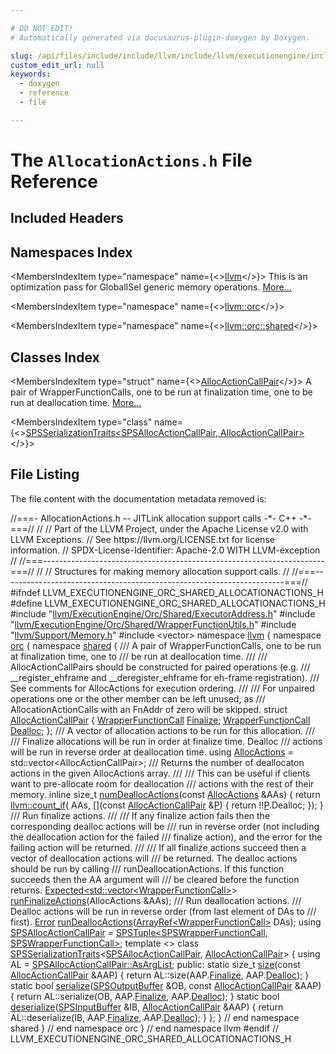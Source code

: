 ```yaml
---

# DO NOT EDIT!
# Automatically generated via docusaurus-plugin-doxygen by Doxygen.

slug: /api/files/include/include/llvm/include/llvm/executionengine/include/llvm/executionengine/orc/include/llvm/executionengine/orc/shared/allocationactions-h
custom_edit_url: null
keywords:
  - doxygen
  - reference
  - file

---
```





# The `AllocationActions.h` File Reference

<DoxygenPage pluginConfig={pluginConfig}>



## Included Headers

<IncludesList>
<IncludesListItem
  filePath="llvm/ExecutionEngine/Orc/Shared/ExecutorAddress.h"
  permalink="/docs/api/files/include/include/llvm/include/llvm/executionengine/include/llvm/executionengine/orc/include/llvm/executionengine/orc/shared/executoraddress-h"
  isLocal="true" />
<IncludesListItem
  filePath="llvm/ExecutionEngine/Orc/Shared/WrapperFunctionUtils.h"
  permalink="/docs/api/files/include/include/llvm/include/llvm/executionengine/include/llvm/executionengine/orc/include/llvm/executionengine/orc/shared/wrapperfunctionutils-h"
  isLocal="true" />
<IncludesListItem
  filePath="llvm/Support/Memory.h"
  permalink="/docs/api/files/include/include/llvm/include/llvm/support/memory-h"
  isLocal="true" />
<IncludesListItem
  filePath="vector"
  permalink=""
  isLocal="false" />
</IncludesList>

## Namespaces Index

<MembersIndex>

<MembersIndexItem
  type="namespace"
  name={<><a href="/docs/api/namespaces/llvm">llvm</a></>}>
This is an optimization pass for GlobalISel generic memory operations. <a href="/docs/api/namespaces/llvm/#details">More...</a>
</MembersIndexItem>

<MembersIndexItem
  type="namespace"
  name={<><a href="/docs/api/namespaces/llvm/orc">llvm::orc</a></>}>
</MembersIndexItem>

<MembersIndexItem
  type="namespace"
  name={<><a href="/docs/api/namespaces/llvm/orc/shared">llvm::orc::shared</a></>}>
</MembersIndexItem>

</MembersIndex>

## Classes Index

<MembersIndex>

<MembersIndexItem
  type="struct"
  name={<><a href="/docs/api/structs/llvm/orc/shared/allocactioncallpair">AllocActionCallPair</a></>}>
A pair of WrapperFunctionCalls, one to be run at finalization time, one to be run at deallocation time. <a href="/docs/api/structs/llvm/orc/shared/allocactioncallpair/#details">More...</a>
</MembersIndexItem>

<MembersIndexItem
  type="class"
  name={<><a href="/docs/api/classes/llvm/orc/shared/spsserializationtraits-7dec749f93c51446f39c26c3bd42b2d1">SPSSerializationTraits&lt;SPSAllocActionCallPair, AllocActionCallPair&gt;</a></>}>
</MembersIndexItem>

</MembersIndex>


## File Listing

The file content with the documentation metadata removed is:

<ProgramListing>

<Link id="l00001" /><CodeLine lineNumber="1"><span class="doxyHighlightComment">//===- AllocationActions.h -- JITLink allocation support calls  -&#42;- C++ -&#42;-===//</span></CodeLine>
<Link id="l00002" /><CodeLine lineNumber="2"><span class="doxyHighlightComment">//</span></CodeLine>
<Link id="l00003" /><CodeLine lineNumber="3"><span class="doxyHighlightComment">// Part of the LLVM Project, under the Apache License v2.0 with LLVM Exceptions.</span></CodeLine>
<Link id="l00004" /><CodeLine lineNumber="4"><span class="doxyHighlightComment">// See https://llvm.org/LICENSE.txt for license information.</span></CodeLine>
<Link id="l00005" /><CodeLine lineNumber="5"><span class="doxyHighlightComment">// SPDX-License-Identifier: Apache-2.0 WITH LLVM-exception</span></CodeLine>
<Link id="l00006" /><CodeLine lineNumber="6"><span class="doxyHighlightComment">//</span></CodeLine>
<Link id="l00007" /><CodeLine lineNumber="7"><span class="doxyHighlightComment">//===----------------------------------------------------------------------===//</span></CodeLine>
<Link id="l00008" /><CodeLine lineNumber="8"><span class="doxyHighlightComment">//</span></CodeLine>
<Link id="l00009" /><CodeLine lineNumber="9"><span class="doxyHighlightComment">// Structures for making memory allocation support calls.</span></CodeLine>
<Link id="l00010" /><CodeLine lineNumber="10"><span class="doxyHighlightComment">//</span></CodeLine>
<Link id="l00011" /><CodeLine lineNumber="11"><span class="doxyHighlightComment">//===----------------------------------------------------------------------===//</span></CodeLine>
<Link id="l00012" /><CodeLine lineNumber="12"></CodeLine>
<Link id="l00013" /><CodeLine lineNumber="13"><span class="doxyHighlightPreprocessor">#ifndef LLVM&#95;EXECUTIONENGINE&#95;ORC&#95;SHARED&#95;ALLOCATIONACTIONS&#95;H</span></CodeLine>
<Link id="l00014" /><CodeLine lineNumber="14"><span class="doxyHighlightPreprocessor">#define LLVM&#95;EXECUTIONENGINE&#95;ORC&#95;SHARED&#95;ALLOCATIONACTIONS&#95;H</span></CodeLine>
<Link id="l00015" /><CodeLine lineNumber="15"></CodeLine>
<Link id="l00016" /><CodeLine lineNumber="16"><span class="doxyHighlightPreprocessor">#include &quot;<a href="/docs/api/files/include/include/llvm/include/llvm/executionengine/include/llvm/executionengine/orc/include/llvm/executionengine/orc/shared/executoraddress-h">llvm/ExecutionEngine/Orc/Shared/ExecutorAddress.h</a>&quot;</span></CodeLine>
<Link id="l00017" /><CodeLine lineNumber="17"><span class="doxyHighlightPreprocessor">#include &quot;<a href="/docs/api/files/include/include/llvm/include/llvm/executionengine/include/llvm/executionengine/orc/include/llvm/executionengine/orc/shared/wrapperfunctionutils-h">llvm/ExecutionEngine/Orc/Shared/WrapperFunctionUtils.h</a>&quot;</span></CodeLine>
<Link id="l00018" /><CodeLine lineNumber="18"><span class="doxyHighlightPreprocessor">#include &quot;<a href="/docs/api/files/include/include/llvm/include/llvm/support/memory-h">llvm/Support/Memory.h</a>&quot;</span></CodeLine>
<Link id="l00019" /><CodeLine lineNumber="19"></CodeLine>
<Link id="l00020" /><CodeLine lineNumber="20"><span class="doxyHighlightPreprocessor">#include &lt;vector&gt;</span></CodeLine>
<Link id="l00021" /><CodeLine lineNumber="21"></CodeLine>
<Link id="l00022" /><CodeLine lineNumber="22"><span class="doxyHighlightKeyword">namespace </span><span class="doxyHighlight"><a href="/docs/api/namespaces/llvm">llvm</a> &#123;</span></CodeLine>
<Link id="l00023" /><CodeLine lineNumber="23"><span class="doxyHighlightKeyword">namespace </span><span class="doxyHighlight"><a href="/docs/api/namespaces/llvm/orc">orc</a> &#123;</span></CodeLine>
<Link id="l00024" /><CodeLine lineNumber="24"><span class="doxyHighlightKeyword">namespace </span><span class="doxyHighlight"><a href="/docs/api/namespaces/llvm/orc/shared">shared</a> &#123;</span></CodeLine>
<Link id="l00025" /><CodeLine lineNumber="25"></CodeLine>
<Link id="l00026" /><CodeLine lineNumber="26"><span class="doxyHighlightComment">/// A pair of WrapperFunctionCalls, one to be run at finalization time, one to</span></CodeLine>
<Link id="l00027" /><CodeLine lineNumber="27"><span class="doxyHighlightComment">/// be run at deallocation time.</span></CodeLine>
<Link id="l00028" /><CodeLine lineNumber="28"><span class="doxyHighlightComment">///</span></CodeLine>
<Link id="l00029" /><CodeLine lineNumber="29"><span class="doxyHighlightComment">/// AllocActionCallPairs should be constructed for paired operations (e.g.</span></CodeLine>
<Link id="l00030" /><CodeLine lineNumber="30"><span class="doxyHighlightComment">/// &#95;&#95;register&#95;ehframe and &#95;&#95;deregister&#95;ehframe for eh-frame registration).</span></CodeLine>
<Link id="l00031" /><CodeLine lineNumber="31"><span class="doxyHighlightComment">/// See comments for AllocActions for execution ordering.</span></CodeLine>
<Link id="l00032" /><CodeLine lineNumber="32"><span class="doxyHighlightComment">///</span></CodeLine>
<Link id="l00033" /><CodeLine lineNumber="33"><span class="doxyHighlightComment">/// For unpaired operations one or the other member can be left unused, as</span></CodeLine>
<Link id="l00034" /><CodeLine lineNumber="34"><span class="doxyHighlightComment">/// AllocationActionCalls with an FnAddr of zero will be skipped.</span></CodeLine>
<Link id="l00035" /><CodeLine lineNumber="35" lineLink="/docs/api/structs/llvm/orc/shared/allocactioncallpair"><span class="doxyHighlightKeyword">struct </span><span class="doxyHighlight"><a href="/docs/api/structs/llvm/orc/shared/allocactioncallpair">AllocActionCallPair</a> &#123;</span></CodeLine>
<Link id="l00036" /><CodeLine lineNumber="36" lineLink="/docs/api/structs/llvm/orc/shared/allocactioncallpair/#aa71439aac13433d1b23c0a3e636721d7"><span class="doxyHighlight">  <a href="/docs/api/classes/llvm/orc/shared/wrapperfunctioncall">WrapperFunctionCall</a> <a href="/docs/api/structs/llvm/orc/shared/allocactioncallpair/#aa71439aac13433d1b23c0a3e636721d7">Finalize</a>;</span></CodeLine>
<Link id="l00037" /><CodeLine lineNumber="37" lineLink="/docs/api/structs/llvm/orc/shared/allocactioncallpair/#a733e0c5d6f3653dc2e39b95ebee54fb9"><span class="doxyHighlight">  <a href="/docs/api/classes/llvm/orc/shared/wrapperfunctioncall">WrapperFunctionCall</a> <a href="/docs/api/structs/llvm/orc/shared/allocactioncallpair/#a733e0c5d6f3653dc2e39b95ebee54fb9">Dealloc</a>;</span></CodeLine>
<Link id="l00038" /><CodeLine lineNumber="38"><span class="doxyHighlight">&#125;;</span></CodeLine>
<Link id="l00039" /><CodeLine lineNumber="39"></CodeLine>
<Link id="l00040" /><CodeLine lineNumber="40"><span class="doxyHighlightComment">/// A vector of allocation actions to be run for this allocation.</span></CodeLine>
<Link id="l00041" /><CodeLine lineNumber="41"><span class="doxyHighlightComment">///</span></CodeLine>
<Link id="l00042" /><CodeLine lineNumber="42"><span class="doxyHighlightComment">/// Finalize allocations will be run in order at finalize time. Dealloc</span></CodeLine>
<Link id="l00043" /><CodeLine lineNumber="43"><span class="doxyHighlightComment">/// actions will be run in reverse order at deallocation time.</span></CodeLine>
<Link id="l00044" /><CodeLine lineNumber="44" lineLink="/docs/api/namespaces/llvm/orc/shared/#a6da0b5cb8e68a6cc791a183d9d38aae0"><span class="doxyHighlightKeyword">using </span><span class="doxyHighlight"><a href="/docs/api/namespaces/llvm/orc/shared/#a6da0b5cb8e68a6cc791a183d9d38aae0">AllocActions</a> = std::vector&lt;AllocActionCallPair&gt;;</span></CodeLine>
<Link id="l00045" /><CodeLine lineNumber="45"></CodeLine>
<Link id="l00046" /><CodeLine lineNumber="46"><span class="doxyHighlightComment">/// Returns the number of deallocaton actions in the given AllocActions array.</span></CodeLine>
<Link id="l00047" /><CodeLine lineNumber="47"><span class="doxyHighlightComment">///</span></CodeLine>
<Link id="l00048" /><CodeLine lineNumber="48"><span class="doxyHighlightComment">/// This can be useful if clients want to pre-allocate room for deallocation</span></CodeLine>
<Link id="l00049" /><CodeLine lineNumber="49"><span class="doxyHighlightComment">/// actions with the rest of their memory.</span></CodeLine>
<Link id="l00050" /><CodeLine lineNumber="50" lineLink="/docs/api/namespaces/llvm/orc/shared/#a803f10b1184f06380dadea58c07912f4"><span class="doxyHighlightKeyword">inline</span><span class="doxyHighlight"> </span><span class="doxyHighlightKeywordType">size&#95;t</span><span class="doxyHighlight"> <a href="/docs/api/namespaces/llvm/orc/shared/#a803f10b1184f06380dadea58c07912f4">numDeallocActions</a>(</span><span class="doxyHighlightKeyword">const</span><span class="doxyHighlight"> <a href="/docs/api/namespaces/llvm/orc/shared/#a6da0b5cb8e68a6cc791a183d9d38aae0">AllocActions</a> &amp;AAs) &#123;</span></CodeLine>
<Link id="l00051" /><CodeLine lineNumber="51"><span class="doxyHighlight">  </span><span class="doxyHighlightKeywordFlow">return</span><span class="doxyHighlight"> <a href="/docs/api/namespaces/llvm/#ac214df91cdc242f4710ea5a93939c678">llvm::count&#95;if</a>(</span></CodeLine>
<Link id="l00052" /><CodeLine lineNumber="52"><span class="doxyHighlight">      AAs, &#91;&#93;(</span><span class="doxyHighlightKeyword">const</span><span class="doxyHighlight"> <a href="/docs/api/structs/llvm/orc/shared/allocactioncallpair">AllocActionCallPair</a> &amp;<a href="/docs/api/files/lib/lib/option/option-cpp/#a04665169063c8ca1f2ea96c27fc7c2b2">P</a>) &#123; </span><span class="doxyHighlightKeywordFlow">return</span><span class="doxyHighlight"> !!<a href="/docs/api/files/lib/lib/option/option-cpp/#a04665169063c8ca1f2ea96c27fc7c2b2">P</a>.Dealloc; &#125;);</span></CodeLine>
<Link id="l00053" /><CodeLine lineNumber="53"><span class="doxyHighlight">&#125;</span></CodeLine>
<Link id="l00054" /><CodeLine lineNumber="54"></CodeLine>
<Link id="l00055" /><CodeLine lineNumber="55"><span class="doxyHighlightComment">/// Run finalize actions.</span></CodeLine>
<Link id="l00056" /><CodeLine lineNumber="56"><span class="doxyHighlightComment">///</span></CodeLine>
<Link id="l00057" /><CodeLine lineNumber="57"><span class="doxyHighlightComment">/// If any finalize action fails then the corresponding dealloc actions will be</span></CodeLine>
<Link id="l00058" /><CodeLine lineNumber="58"><span class="doxyHighlightComment">/// run in reverse order (not including the deallocation action for the failed</span></CodeLine>
<Link id="l00059" /><CodeLine lineNumber="59"><span class="doxyHighlightComment">/// finalize action), and the error for the failing action will be returned.</span></CodeLine>
<Link id="l00060" /><CodeLine lineNumber="60"><span class="doxyHighlightComment">///</span></CodeLine>
<Link id="l00061" /><CodeLine lineNumber="61"><span class="doxyHighlightComment">/// If all finalize actions succeed then a vector of deallocation actions will</span></CodeLine>
<Link id="l00062" /><CodeLine lineNumber="62"><span class="doxyHighlightComment">/// be returned. The dealloc actions should be run by calling</span></CodeLine>
<Link id="l00063" /><CodeLine lineNumber="63"><span class="doxyHighlightComment">/// runDeallocationActions. If this function succeeds then the AA argument will</span></CodeLine>
<Link id="l00064" /><CodeLine lineNumber="64"><span class="doxyHighlightComment">/// be cleared before the function returns.</span></CodeLine>
<Link id="l00065" /><CodeLine lineNumber="65"><span class="doxyHighlight"><a href="/docs/api/classes/llvm/expected">Expected&lt;std::vector&lt;WrapperFunctionCall&gt;</a>&gt;</span></CodeLine>
<Link id="l00066" /><CodeLine lineNumber="66"><span class="doxyHighlight"><a href="/docs/api/namespaces/llvm/orc/shared/#aa02467cf9213727cd36bce6f59653e5b">runFinalizeActions</a>(AllocActions &amp;AAs);</span></CodeLine>
<Link id="l00067" /><CodeLine lineNumber="67"></CodeLine>
<Link id="l00068" /><CodeLine lineNumber="68"><span class="doxyHighlightComment">/// Run deallocation actions.</span></CodeLine>
<Link id="l00069" /><CodeLine lineNumber="69"><span class="doxyHighlightComment">/// Dealloc actions will be run in reverse order (from last element of DAs to</span></CodeLine>
<Link id="l00070" /><CodeLine lineNumber="70"><span class="doxyHighlightComment">/// first).</span></CodeLine>
<Link id="l00071" /><CodeLine lineNumber="71"><span class="doxyHighlight"><a href="/docs/api/classes/llvm/error">Error</a> <a href="/docs/api/namespaces/llvm/orc/shared/#a8263d385de2b406acf8dbef9b0993cc9">runDeallocActions</a>(<a href="/docs/api/classes/llvm/arrayref">ArrayRef&lt;WrapperFunctionCall&gt;</a> DAs);</span></CodeLine>
<Link id="l00072" /><CodeLine lineNumber="72"></CodeLine>
<Link id="l00073" /><CodeLine lineNumber="73" lineLink="/docs/api/namespaces/llvm/orc/shared/#aaf20479822b924307d388261f4bb1159"><span class="doxyHighlightKeyword">using </span><span class="doxyHighlight"><a href="/docs/api/namespaces/llvm/orc/shared/#aaf20479822b924307d388261f4bb1159">SPSAllocActionCallPair</a> =</span></CodeLine>
<Link id="l00074" /><CodeLine lineNumber="74"><span class="doxyHighlight">    <a href="/docs/api/classes/llvm/orc/shared/spstuple">SPSTuple&lt;SPSWrapperFunctionCall, SPSWrapperFunctionCall&gt;</a>;</span></CodeLine>
<Link id="l00075" /><CodeLine lineNumber="75"></CodeLine>
<Link id="l00076" /><CodeLine lineNumber="76"><span class="doxyHighlightKeyword">template</span><span class="doxyHighlight"> &lt;&gt;</span></CodeLine>
<Link id="l00077" /><CodeLine lineNumber="77" lineLink="/docs/api/classes/llvm/orc/shared/spsserializationtraits-7dec749f93c51446f39c26c3bd42b2d1"><span class="doxyHighlightKeyword">class </span><span class="doxyHighlight"><a href="/docs/api/classes/llvm/orc/shared/spsserializationtraits">SPSSerializationTraits</a>&lt;<a href="/docs/api/namespaces/llvm/orc/shared/#aaf20479822b924307d388261f4bb1159">SPSAllocActionCallPair</a>,</span></CodeLine>
<Link id="l00078" /><CodeLine lineNumber="78"><span class="doxyHighlight">                             <a href="/docs/api/structs/llvm/orc/shared/allocactioncallpair">AllocActionCallPair</a>&gt; &#123;</span></CodeLine>
<Link id="l00079" /><CodeLine lineNumber="79"><span class="doxyHighlight">  </span><span class="doxyHighlightKeyword">using </span><span class="doxyHighlight">AL = <a href="/docs/api/classes/llvm/orc/shared/spstuple/#a4ac958780d60988306a818239d07657c">SPSAllocActionCallPair::AsArgList</a>;</span></CodeLine>
<Link id="l00080" /><CodeLine lineNumber="80"></CodeLine>
<Link id="l00081" /><CodeLine lineNumber="81"><span class="doxyHighlightKeyword">public</span><span class="doxyHighlight">:</span></CodeLine>
<Link id="l00082" /><CodeLine lineNumber="82" lineLink="/docs/api/classes/llvm/orc/shared/spsserializationtraits-7dec749f93c51446f39c26c3bd42b2d1/#a7a123b37ad930479ef8d8b820e345b2b"><span class="doxyHighlight">  </span><span class="doxyHighlightKeyword">static</span><span class="doxyHighlight"> </span><span class="doxyHighlightKeywordType">size&#95;t</span><span class="doxyHighlight"> <a href="/docs/api/classes/llvm/orc/shared/spsserializationtraits-7dec749f93c51446f39c26c3bd42b2d1/#a7a123b37ad930479ef8d8b820e345b2b">size</a>(</span><span class="doxyHighlightKeyword">const</span><span class="doxyHighlight"> <a href="/docs/api/structs/llvm/orc/shared/allocactioncallpair">AllocActionCallPair</a> &amp;AAP) &#123;</span></CodeLine>
<Link id="l00083" /><CodeLine lineNumber="83"><span class="doxyHighlight">    </span><span class="doxyHighlightKeywordFlow">return</span><span class="doxyHighlight"> AL::size(AAP.<a href="/docs/api/structs/llvm/orc/shared/allocactioncallpair/#aa71439aac13433d1b23c0a3e636721d7">Finalize</a>, AAP.<a href="/docs/api/structs/llvm/orc/shared/allocactioncallpair/#a733e0c5d6f3653dc2e39b95ebee54fb9">Dealloc</a>);</span></CodeLine>
<Link id="l00084" /><CodeLine lineNumber="84"><span class="doxyHighlight">  &#125;</span></CodeLine>
<Link id="l00085" /><CodeLine lineNumber="85"></CodeLine>
<Link id="l00086" /><CodeLine lineNumber="86" lineLink="/docs/api/classes/llvm/orc/shared/spsserializationtraits-7dec749f93c51446f39c26c3bd42b2d1/#a633668f79490e4395f8586ad80471ead"><span class="doxyHighlight">  </span><span class="doxyHighlightKeyword">static</span><span class="doxyHighlight"> </span><span class="doxyHighlightKeywordType">bool</span><span class="doxyHighlight"> <a href="/docs/api/classes/llvm/orc/shared/spsserializationtraits-7dec749f93c51446f39c26c3bd42b2d1/#a633668f79490e4395f8586ad80471ead">serialize</a>(<a href="/docs/api/classes/llvm/orc/shared/spsoutputbuffer">SPSOutputBuffer</a> &amp;OB,</span></CodeLine>
<Link id="l00087" /><CodeLine lineNumber="87"><span class="doxyHighlight">                        </span><span class="doxyHighlightKeyword">const</span><span class="doxyHighlight"> <a href="/docs/api/structs/llvm/orc/shared/allocactioncallpair">AllocActionCallPair</a> &amp;AAP) &#123;</span></CodeLine>
<Link id="l00088" /><CodeLine lineNumber="88"><span class="doxyHighlight">    </span><span class="doxyHighlightKeywordFlow">return</span><span class="doxyHighlight"> AL::serialize(OB, AAP.<a href="/docs/api/structs/llvm/orc/shared/allocactioncallpair/#aa71439aac13433d1b23c0a3e636721d7">Finalize</a>, AAP.<a href="/docs/api/structs/llvm/orc/shared/allocactioncallpair/#a733e0c5d6f3653dc2e39b95ebee54fb9">Dealloc</a>);</span></CodeLine>
<Link id="l00089" /><CodeLine lineNumber="89"><span class="doxyHighlight">  &#125;</span></CodeLine>
<Link id="l00090" /><CodeLine lineNumber="90"></CodeLine>
<Link id="l00091" /><CodeLine lineNumber="91" lineLink="/docs/api/classes/llvm/orc/shared/spsserializationtraits-7dec749f93c51446f39c26c3bd42b2d1/#a4ffae4808351f6d6a7c57c39b381b3f7"><span class="doxyHighlight">  </span><span class="doxyHighlightKeyword">static</span><span class="doxyHighlight"> </span><span class="doxyHighlightKeywordType">bool</span><span class="doxyHighlight"> <a href="/docs/api/classes/llvm/orc/shared/spsserializationtraits-7dec749f93c51446f39c26c3bd42b2d1/#a4ffae4808351f6d6a7c57c39b381b3f7">deserialize</a>(<a href="/docs/api/classes/llvm/orc/shared/spsinputbuffer">SPSInputBuffer</a> &amp;IB,</span></CodeLine>
<Link id="l00092" /><CodeLine lineNumber="92"><span class="doxyHighlight">                          <a href="/docs/api/structs/llvm/orc/shared/allocactioncallpair">AllocActionCallPair</a> &amp;AAP) &#123;</span></CodeLine>
<Link id="l00093" /><CodeLine lineNumber="93"><span class="doxyHighlight">    </span><span class="doxyHighlightKeywordFlow">return</span><span class="doxyHighlight"> AL::deserialize(IB, AAP.<a href="/docs/api/structs/llvm/orc/shared/allocactioncallpair/#aa71439aac13433d1b23c0a3e636721d7">Finalize</a>, AAP.<a href="/docs/api/structs/llvm/orc/shared/allocactioncallpair/#a733e0c5d6f3653dc2e39b95ebee54fb9">Dealloc</a>);</span></CodeLine>
<Link id="l00094" /><CodeLine lineNumber="94"><span class="doxyHighlight">  &#125;</span></CodeLine>
<Link id="l00095" /><CodeLine lineNumber="95"><span class="doxyHighlight">&#125;;</span></CodeLine>
<Link id="l00096" /><CodeLine lineNumber="96"></CodeLine>
<Link id="l00097" /><CodeLine lineNumber="97"><span class="doxyHighlight">&#125; </span><span class="doxyHighlightComment">// end namespace shared</span></CodeLine>
<Link id="l00098" /><CodeLine lineNumber="98"><span class="doxyHighlight">&#125; </span><span class="doxyHighlightComment">// end namespace orc</span></CodeLine>
<Link id="l00099" /><CodeLine lineNumber="99"><span class="doxyHighlight">&#125; </span><span class="doxyHighlightComment">// end namespace llvm</span></CodeLine>
<Link id="l00100" /><CodeLine lineNumber="100"></CodeLine>
<Link id="l00101" /><CodeLine lineNumber="101"><span class="doxyHighlightPreprocessor">#endif </span><span class="doxyHighlightComment">// LLVM&#95;EXECUTIONENGINE&#95;ORC&#95;SHARED&#95;ALLOCATIONACTIONS&#95;H</span></CodeLine>

</ProgramListing>


</DoxygenPage>
